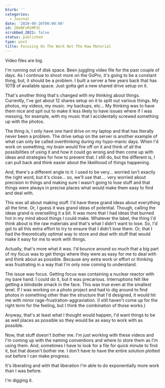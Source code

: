 ```yaml
---
blurb: ''
categories:
  - Journal
date: '2020-09-26T00:00:00'
id: 20eNFzMiMP3C
scrubbed_2021: false
status: published
type: post
title: Focusing On The Work Not The Raw Material
---
```


Video files are big.

I'm running out of disk space. Been juggling video file for the past couple of days. As I continue to shoot more on the GoPro, it's going to be a constant thing, but, it should be a problem. I built a server a few years back that has 10TB of available space. Just gotta get a new shared drive setup on it. 

That's another thing that's changed with my thinking about things. Currently, I've got about 12 shares setup on it to split out various things. My photos, my videos, my music. my backups, etc... My thinking was to have them nice and spit out to make it less likely to have issues where if I was messing, for example, with my music that I accidentally screwed something up with the photos. 

The thing is, I only have one hard drive on my laptop and that has literally never been a problem. The drive setup on the server is another example of what can only be called overthinking during my hypo-manic days. When I'd work on something, my brain would fire off on it and think of all the possibilities of using it and how it could go wrong and then come up with ideas and strategies for how to prevent that. I still do, but the different is, I can pull back and think easier about the likelihood of things happening. 

And, there's a different angle to it. I used to be very... worried isn't exactly the right word, but it's close... so, we'll use that.... very worried about precision in things and making sure I wasn't going to lose stuff and that things were always in precise places what would make them easy to find and deal with. 

This was all about making stuff. I'd have these grand ideas about everything all the time. Or, I guess it was grand ideas of potential. Though, calling the ideas grand is overselling it a bit. It was more that I had ideas that burned hot in my mind about things I could make. Whatever the label, the thing I'd think about is the raw materials and that's what I didn't want to lose. So, I'd got to all this extra effort to try to ensure that I didn't lose them. Or, that I had the theoretically optimal way to store and deal with stuff that would make it easy for me to work with things. 

Actually, that's more what it was. I'd bounce around so much that a big part of my focus was to get things where they were as easy for me to deal with and think about as possible. Because any extra work  or effort or thinking was frustrating in a way that I'm only now coming to understand. 

The issue was focus. Getting focus was containing a nuclear reactor with my bare hand. I could do it, but it was precarious. Interruptions felt like getting a blindside smack in the face. This was true even at the smallest level. If I was working on a photo project and had to dig around to find photos in something other than the structure that I'd designed, it would hit me with minor rage-frustration-aggraviation. (I still haven't come up for the right term for the feeling, but I think the combination of those works.)

Anyway, that's at least what I thought would happen, I'd want things to be as well places as possible so they would be as easy to work with as possible. 

Now, that stuff doesn't bother me. I'm just working with these videos and I'm coming up with the naming conventions and where to store them as I'm using them. And, sometimes I have to look for a file for quick minute to find it, but that doesn't bother me. I don't have to have the entire solution plotted out before I can make progress. 

It's liberating and with that liberation I'm able to do exponentially more work than I was before. 

I'm digging it.
